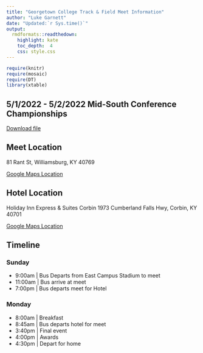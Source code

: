 ```yaml
---
title: "Georgetown College Track & Field Meet Information"
author: "Luke Garnett"
date: "Updated:`r Sys.time()`"
output:
  rmdformats::readthedown:
    highlight: kate
    toc_depth:  4
    css: style.css
---
```


```r
require(knitr)
require(mosaic)
require(DT)
library(xtable)
```



## 5/1/2022 - 5/2/2022 Mid-South Conference Championships

<a href="MSC.pdf" target="_blank" class="btn btn-lg btn-outline">
    <i class="fa fa-file-pdf-o"></i>
    Download file
</a>

## Meet Location

81 Rant St, Williamsburg, KY 40769

[Google Maps Location](https://goo.gl/maps/uJFrGUBvMaZK9smv6)

## Hotel Location

Holiday Inn Express & Suites Corbin
1973 Cumberland Falls Hwy, Corbin, KY 40701

[Google Maps Location](https://goo.gl/maps/HJ4zhqYmVyTbqKEf8)

## Timeline

### Sunday

- 9:00am | Bus Departs from East Campus Stadium to meet
- 11:00am | Bus arrive at meet
- 7:00pm | Bus departs meet for Hotel

### Monday

- 8:00am | Breakfast
- 8:45am | Bus departs hotel for meet
- 3:40pm | Final event
- 4:00pm | Awards
- 4:30pm | Depart for home